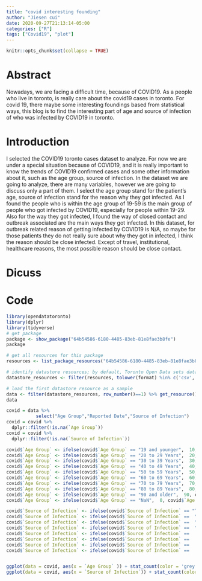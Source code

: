 ```yaml
---
title: "covid interesting founding"
author: "Jiesen cui"
date: 2020-09-27T21:13:14-05:00
categories: ["R"]
tags: ["Covid19", "plot"]
---
```


```r
knitr::opts_chunk$set(collapse = TRUE)
```

# Abstract
Nowadays, we are facing a difficult time, because of COVID19. As a people who live in toronto, is really care about the covid19 cases in toronto. For covid 19, there maybe some interesting foundings based from statistical ways, this blog is to find the interesting part of age and source of infection of who was infected by COVID19 in toronto.

# Introduction
I selected the COVID19 toronto cases dataset to analyze. For now we are under a special situation because of COVID19, and it is really important to know the trends of COVID19 confirmed cases and some other information about it, such as the age group, source of infection. In the dataset we are going to analyze, there are many variables, however we are going to discuss only a part of them. I select the age group stand for the patient's age, source of infection stand for the reason why they got infected. As I found the people who is within the age group of 19-59 is the main group of people who got infected by COVID19, especially for people within 19-29. Also for the way they got infected, I found the way of closed contact and outbreak associated are the main ways they got infected. In this dataset, for outbreak related reason of getting infected by COVID19 is N/A, so maybe for those patients they do not really sure about why they got in infected, I think the reason should be close infected. Except of travel, institutional, healthcare reasons, the most possible reason should be close contact.


# Dicuss


# Code 

```r

library(opendatatoronto)
library(dplyr)
library(tidyverse)
# get package
package <- show_package("64b54586-6180-4485-83eb-81e8fae3b8fe")
package

# get all resources for this package
resources <- list_package_resources("64b54586-6180-4485-83eb-81e8fae3b8fe")

# identify datastore resources; by default, Toronto Open Data sets datastore resource format to CSV for non-geospatial and GeoJSON for geospatial resources
datastore_resources <- filter(resources, tolower(format) %in% c('csv', 'geojson'))

# load the first datastore resource as a sample
data <- filter(datastore_resources, row_number()==1) %>% get_resource()
data

covid = data %>%
           select("Age Group","Reported Date","Source of Infection")
covid = covid %>% 
  dplyr::filter(!is.na(`Age Group`))
covid = covid %>% 
  dplyr::filter(!is.na(`Source of Infection`))

covid$`Age Group` <- ifelse(covid$`Age Group` == "19 and younger",  10, covid$`Age Group`);
covid$`Age Group` <- ifelse(covid$`Age Group` == "20 to 29 Years",  20, covid$`Age Group`);
covid$`Age Group` <- ifelse(covid$`Age Group` == "30 to 39 Years",  30, covid$`Age Group`);  
covid$`Age Group` <- ifelse(covid$`Age Group` == "40 to 49 Years",  40, covid$`Age Group`);  
covid$`Age Group` <- ifelse(covid$`Age Group` == "50 to 59 Years",  50, covid$`Age Group`);  
covid$`Age Group` <- ifelse(covid$`Age Group` == "60 to 69 Years",  60, covid$`Age Group`); 
covid$`Age Group` <- ifelse(covid$`Age Group` == "70 to 79 Years",  70, covid$`Age Group`);  
covid$`Age Group` <- ifelse(covid$`Age Group` == "80 to 89 Years",  80, covid$`Age Group`); 
covid$`Age Group` <- ifelse(covid$`Age Group` == "90 and older",  90, covid$`Age Group`); 
covid$`Age Group` <- ifelse(covid$`Age Group` == "NaN",  0, covid$`Age Group`); 

covid$`Source of Infection` <- ifelse(covid$`Source of Infection` == "Travel" , 0, covid$`Source of Infection`)
covid$`Source of Infection` <- ifelse(covid$`Source of Infection` ==  "Close contact", 1, covid$`Source of Infection`)
covid$`Source of Infection` <- ifelse(covid$`Source of Infection` ==  "Institutional" , 2, covid$`Source of Infection`)
covid$`Source of Infection` <- ifelse(covid$`Source of Infection` ==  "Healthcare"  , 3, covid$`Source of Infection`)
covid$`Source of Infection` <- ifelse(covid$`Source of Infection` ==   "Community"    , 4, covid$`Source of Infection`)
covid$`Source of Infection` <- ifelse(covid$`Source of Infection` ==   "N/A - Outbreak associated"    , 5, covid$`Source of Infection`)
covid$`Source of Infection` <- ifelse(covid$`Source of Infection` ==    "Unknown/Missing"   , 6, covid$`Source of Infection`)
covid$`Source of Infection` <- ifelse(covid$`Source of Infection` ==     "Pending"   , 7, covid$`Source of Infection`)


ggplot(data = covid, aes(x = `Age Group` )) + stat_count(color = 'grey',fill = 'pink')
ggplot(data = covid, aes(x = `Source of Infection`)) + stat_count(color = 'grey',fill = 'blue')


```



``` 
```
